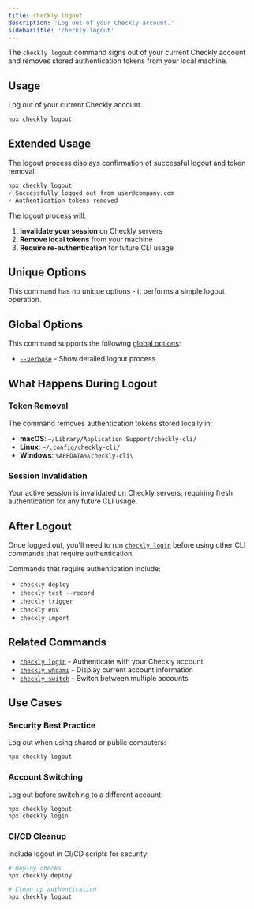 ```yaml
---
title: checkly logout
description: 'Log out of your Checkly account.'
sidebarTitle: 'checkly logout'
---
```


The `checkly logout` command signs out of your current Checkly account and removes stored authentication tokens from your local machine.

## Usage

Log out of your current Checkly account.

```bash Terminal
npx checkly logout
```

## Extended Usage

The logout process displays confirmation of successful logout and token removal.

```bash Terminal                
npx checkly logout
✓ Successfully logged out from user@company.com
✓ Authentication tokens removed
```

The logout process will:
1. **Invalidate your session** on Checkly servers
2. **Remove local tokens** from your machine
3. **Require re-authentication** for future CLI usage

## Unique Options

This command has no unique options - it performs a simple logout operation.

## Global Options

This command supports the following [global options](/cli/checkly-global-options):

- [`--verbose`](/cli/checkly-global-options#verbose-or-v) - Show detailed logout process

## What Happens During Logout

### Token Removal
The command removes authentication tokens stored locally in:

- **macOS**: `~/Library/Application Support/checkly-cli/`
- **Linux**: `~/.config/checkly-cli/`
- **Windows**: `%APPDATA%\checkly-cli\`

### Session Invalidation
Your active session is invalidated on Checkly servers, requiring fresh authentication for any future CLI usage.

## After Logout

Once logged out, you'll need to run [`checkly login`](/cli/checkly-login) before using other CLI commands that require authentication.

Commands that require authentication include:
- `checkly deploy`
- `checkly test --record`
- `checkly trigger`
- `checkly env`
- `checkly import`

## Related Commands

- [`checkly login`](/cli/checkly-login) - Authenticate with your Checkly account
- [`checkly whoami`](/cli/checkly-whoami) - Display current account information
- [`checkly switch`](/cli/checkly-switch) - Switch between multiple accounts

## Use Cases

### Security Best Practice
Log out when using shared or public computers:

```bash Terminal
npx checkly logout
```

### Account Switching
Log out before switching to a different account:

```bash Terminal
npx checkly logout
npx checkly login
```

### CI/CD Cleanup
Include logout in CI/CD scripts for security:

```bash Terminal
# Deploy checks
npx checkly deploy

# Clean up authentication
npx checkly logout
```